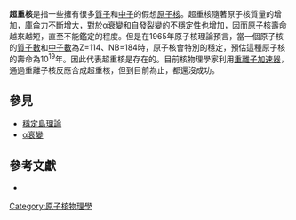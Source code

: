 {{refimprove|time=2016-05-18T22:34:22+00:00}}
'''超重核'''是指一些擁有很多[[質子|質子]]和[[中子|中子]]的假想[[原子核|原子核]]。超重核隨著原子核質量的增加，[[庫侖力|庫侖力]]不斷增大，對於[[α衰變|α衰變]]和自發裂變的不穩定性也增加，因而原子核壽命越來越短，直至不能鑑定的程度。但是在1965年原子核理論預言，當一個原子核的[[質子數|質子數]]和[[中子數|中子數]]為Z=114、NB=184時，原子核會特別的穩定，預估這種原子核的壽命為10<sup>19</sup>年。因此代表超重核是存在的。目前核物理學家利用[[重離子加速器|重離子加速器]]，通過重離子核反應合成超重核，但到目前為止，都還沒成功。
==參見==
*[[穩定島理論|穩定島理論]]
*[[α衰變|α衰變]]
==參考文獻==
*{{cite web|url=http://dblink.ncl.edu.tw/web/Content.asp?ID=43833&Query=1|title=超重核|publisher=中國大百科全書智慧藏|accessdate=2008-04-20}}{{dead link|date=2018年4月 |bot=InternetArchiveBot |fix-attempted=yes }} 
{{物理小作品}}
[[Category:原子核物理學|Category:原子核物理學]]